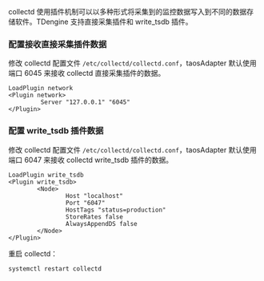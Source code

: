 
collectd 使用插件机制可以以多种形式将采集到的监控数据写入到不同的数据存储软件。TDengine 支持直接采集插件和 write_tsdb 插件。

### 配置接收直接采集插件数据

修改 collectd 配置文件 `/etc/collectd/collectd.conf`，taosAdapter 默认使用端口 6045 来接收 collectd 直接采集插件的数据。

```text
LoadPlugin network
<Plugin network>
         Server "127.0.0.1" "6045"
</Plugin>
```

### 配置 write_tsdb 插件数据

修改 collectd 配置文件 `/etc/collectd/collectd.conf`，taosAdapter 默认使用端口 6047 来接收 collectd write_tsdb 插件的数据。

```text
LoadPlugin write_tsdb
<Plugin write_tsdb>
        <Node>
                Host "localhost"
                Port "6047"
                HostTags "status=production"
                StoreRates false
                AlwaysAppendDS false
        </Node>
</Plugin>
```

重启 collectd：

```
systemctl restart collectd
```

